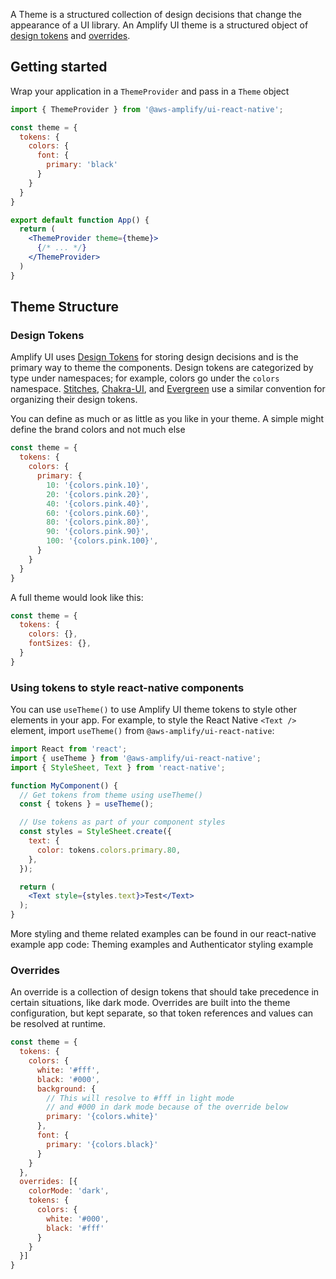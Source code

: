 
A Theme is a structured collection of design decisions that change the appearance of a UI library. An Amplify UI theme is a structured object of [design tokens](#design-tokens) and [overrides](#overrides).


## Getting started

Wrap your application in a `ThemeProvider` and pass in a `Theme` object

```jsx
import { ThemeProvider } from '@aws-amplify/ui-react-native';

const theme = {
  tokens: {
    colors: {
      font: {
        primary: 'black'
      }
    }
  }
}

export default function App() {
  return (
    <ThemeProvider theme={theme}>
      {/* ... */}
    </ThemeProvider>
  )
}
```

## Theme Structure

### Design Tokens

Amplify UI uses [Design Tokens](https://www.designtokens.org/) for storing design decisions and is the primary way to theme the components. Design tokens are categorized by type under namespaces; for example, colors go under the `colors` namespace. [Stitches](https://stitches.dev/docs/tokens), [Chakra-UI](https://chakra-ui.com/docs/styled-system/theme), and [Evergreen](https://evergreen.segment.com/introduction/theming) use a similar convention for organizing their design tokens.

You can define as much or as little as you like in your theme. A simple might define the brand colors and not much else

```javascript
const theme = {
  tokens: {
    colors: {
      primary: {
        10: '{colors.pink.10}',
        20: '{colors.pink.20}',
        40: '{colors.pink.40}',
        60: '{colors.pink.60}',
        80: '{colors.pink.80}',
        90: '{colors.pink.90}',
        100: '{colors.pink.100}',
      }
    }
  }
}
```

A full theme would look like this:

```javascript
const theme = {
  tokens: {
    colors: {},
    fontSizes: {},
  }
}
```

### Using tokens to style react-native components

You can use `useTheme()` to use Amplify UI theme tokens to style other elements in your app. For example, to style the React Native `<Text />` element, import `useTheme()` from `@aws-amplify/ui-react-native`:


<ExampleCode>

```jsx
import React from 'react';
import { useTheme } from '@aws-amplify/ui-react-native';
import { StyleSheet, Text } from 'react-native';

function MyComponent() {
  // Get tokens from theme using useTheme()
  const { tokens } = useTheme();

  // Use tokens as part of your component styles
  const styles = StyleSheet.create({
    text: {
      color: tokens.colors.primary.80,
    },
  });

  return (
    <Text style={styles.text}>Test</Text>   
  );
}
```
</ExampleCode>

More styling and theme related examples can be found in our react-native example app code: <Link isExternal={true} href="https://github.com/aws-amplify/amplify-ui/tree/main/examples/react-native/src/features/Theming">Theming examples</Link> and <Link isExternal={true} href="https://github.com/aws-amplify/amplify-ui/tree/main/examples/react-native/src/features/Authenticator/Styles">Authenticator styling example</Link>


### Overrides

An override is a collection of design tokens that should take precedence in certain situations, like dark mode. Overrides are built into the theme configuration, but kept separate, so that token references and values can be resolved at runtime.

```javascript
const theme = {
  tokens: {
    colors: {
      white: '#fff',
      black: '#000',
      background: {
        // This will resolve to #fff in light mode
        // and #000 in dark mode because of the override below
        primary: '{colors.white}'
      },
      font: {
        primary: '{colors.black}'
      }
    }
  },
  overrides: [{
    colorMode: 'dark',
    tokens: {
      colors: {
        white: '#000',
        black: '#fff'
      }
    }
  }]
}
```
